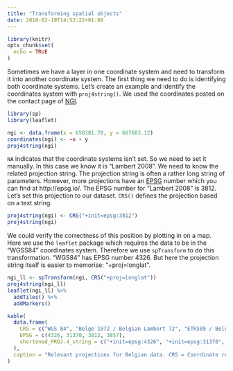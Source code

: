 ```yaml
---
title: "Transforming spatial objects"
date: 2018-02-19T14:52:22+01:00
---
```


```r
library(knitr)
opts_chunk$set(
  echo = TRUE
)
```


Sometimes we have a layer in one coordinate system and need to transform it into another coordinate system. The first thing we need to do is identifying both coordinate systems. Let's create an example and identify the coordinates system with `proj4string()`. We used the coordinates posted on the contact page of [NGI](http://www.ngi.be/NL/NL5.shtm).

```r
library(sp)
library(leaflet)
```

```r
ngi <- data.frame(x = 650381.78, y = 667603.12)
coordinates(ngi) <- ~x + y
proj4string(ngi)
```

`NA` indicates that the coordinate systems isn't set. So we need to set it manually. In this case we know it is "Lambert 2008". We need to know the related projection string. The projection string is often a rather long string of parameters. However, more projections have an [EPSG](https://en.wikipedia.org/wiki/International_Association_of_Oil_%26_Gas_Producers#European_Petroleum_Survey_Group) number which you can find at http://epsg.io/. The EPSG number for "Lambert 2008" is 3812. Let's set this projection to our dataset. `CRS()` defines the projection based on a text string.

```r
proj4string(ngi) <- CRS("+init=epsg:3812")
proj4string(ngi)
```

We could verify the correctness of this position by plotting in on a map. Here we use the `leaflet` package which requires the data to be in the "WGSS84" coordinates system. Therefore we use `spTransform` to do this transformation. "WGS84" has EPSG number 4326. But here the projection string itself is easier to memorise: "+proj=longlat".

```r
ngi_ll <- spTransform(ngi, CRS("+proj=longlat"))
proj4string(ngi_ll)
leaflet(ngi_ll) %>%
  addTiles() %>%
  addMarkers()
```

```r
kable(
  data.frame(
    CRS = c("WGS 84", "Belge 1972 / Belgian Lambert 72", "ETRS89 / Belgian Lambert 2008", "WGS 84 / Pseudo-Mercator"),
    EPSG = c(4326, 31370, 3812, 3857),
    shortened_PROJ.4_string = c("+init=epsg:4326", "+init=epsg:31370", "+init=epsg:3812", "+init=epsg:3857")
  ),
  caption = "Relevant projections for Belgian data. CRS = Coordinate reference system, EPSG = CRS number in the EPSG dataset."
)
```

